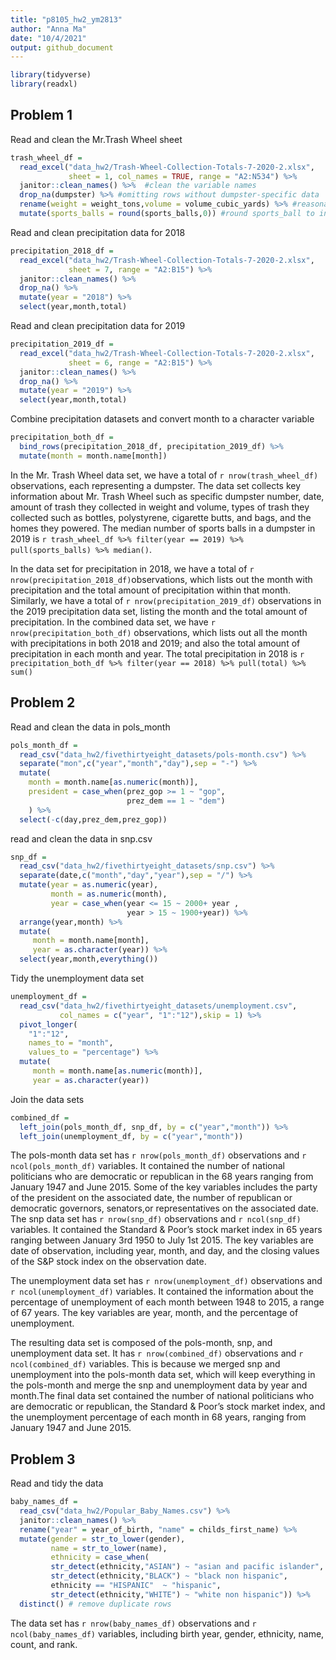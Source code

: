 ```yaml
---
title: "p8105_hw2_ym2813"
author: "Anna Ma"
date: "10/4/2021"
output: github_document
---
```


```r
library(tidyverse)
library(readxl)
```

## Problem 1

Read and clean the Mr.Trash Wheel sheet

```r
trash_wheel_df = 
  read_excel("data_hw2/Trash-Wheel-Collection-Totals-7-2020-2.xlsx", 
             sheet = 1, col_names = TRUE, range = "A2:N534") %>% 
  janitor::clean_names() %>%  #clean the variable names
  drop_na(dumpster) %>% #omitting rows without dumpster-specific data
  rename(weight = weight_tons,volume = volume_cubic_yards) %>% #reasonable variable name 
  mutate(sports_balls = round(sports_balls,0)) #round sports_ball to integer
```

Read and clean precipitation data for 2018 

```r
precipitation_2018_df = 
  read_excel("data_hw2/Trash-Wheel-Collection-Totals-7-2020-2.xlsx", 
             sheet = 7, range = "A2:B15") %>% 
  janitor::clean_names() %>% 
  drop_na() %>% 
  mutate(year = "2018") %>% 
  select(year,month,total)
```

Read and clean precipitation data for 2019

```r
precipitation_2019_df = 
  read_excel("data_hw2/Trash-Wheel-Collection-Totals-7-2020-2.xlsx", 
             sheet = 6, range = "A2:B15") %>% 
  janitor::clean_names() %>% 
  drop_na() %>% 
  mutate(year = "2019") %>% 
  select(year,month,total)
```

Combine precipitation datasets and convert month to a character variable

```r
precipitation_both_df = 
  bind_rows(precipitation_2018_df, precipitation_2019_df) %>% 
  mutate(month = month.name[month])
```

In the Mr. Trash Wheel data set, we have a total of `r nrow(trash_wheel_df)` observations, each representing a dumpster. The data set collects key information about Mr. Trash Wheel such as specific dumpster number, date, amount of trash they collected in weight and volume, types of trash they collected such as bottles, polystyrene, cigarette butts, and bags, and the homes they powered. The median number of sports balls in a dumpster in 2019 is `r trash_wheel_df %>% filter(year == 2019) %>% pull(sports_balls) %>% median()`. 

In the data set for precipitation in 2018, we have a total of `r nrow(precipitation_2018_df)`observations, which lists out the month with precipitation and the total amount of precipitation within that month. 
Similarly, we have a total of `r nrow(precipitation_2019_df)` observations in the 2019 precipitation data set, listing the month and the total amount of  precipitation. In the combined data set, we have `r nrow(precipitation_both_df)` observations, which lists out all the month with precipitations in both 2018 and 2019; and also the total amount of precipitation in each month and year. The total precipitation in 2018 is `r precipitation_both_df %>% filter(year == 2018) %>% pull(total) %>% sum()`

## Problem 2

Read and clean the data in pols_month

```r
pols_month_df = 
  read_csv("data_hw2/fivethirtyeight_datasets/pols-month.csv") %>% 
  separate("mon",c("year","month","day"),sep = "-") %>% 
  mutate(
    month = month.name[as.numeric(month)],
    president = case_when(prez_gop >= 1 ~ "gop",
                          prez_dem == 1 ~ "dem")
    ) %>% 
  select(-c(day,prez_dem,prez_gop))
```

read and clean the data in snp.csv

```r
snp_df = 
  read_csv("data_hw2/fivethirtyeight_datasets/snp.csv") %>%
  separate(date,c("month","day","year"),sep = "/") %>% 
  mutate(year = as.numeric(year),
         month = as.numeric(month),
         year = case_when(year <= 15 ~ 2000+ year ,
                          year > 15 ~ 1900+year)) %>% 
  arrange(year,month) %>% 
  mutate(
     month = month.name[month],
     year = as.character(year)) %>% 
  select(year,month,everything()) 
```

Tidy the unemployment data set

```r
unemployment_df = 
  read_csv("data_hw2/fivethirtyeight_datasets/unemployment.csv",
           col_names = c("year", "1":"12"),skip = 1) %>%
  pivot_longer(
    "1":"12",
    names_to = "month",
    values_to = "percentage") %>% 
  mutate(
     month = month.name[as.numeric(month)],
     year = as.character(year))
```

Join the data sets

```r
combined_df = 
  left_join(pols_month_df, snp_df, by = c("year","month")) %>% 
  left_join(unemployment_df, by = c("year","month"))
```

The pols-month data set has `r nrow(pols_month_df)` observations and `r ncol(pols_month_df)` variables. It contained the number of national politicians who are democratic or republican in the 68 years ranging from January 1947 and June 2015. Some of the key variables includes the party of the president on the associated date, the number of republican or democratic governors, senators,or representatives on the associated date.  
The snp data set has `r nrow(snp_df)` observations and `r ncol(snp_df)` variables. It contained the Standard & Poor's stock market index in 65 years ranging between January 3rd 1950 to July 1st 2015. The key variables are date of observation, including year, month, and day, and the closing values of the S&P stock index on the observation date. 

The unemployment data set has `r nrow(unemployment_df)` observations and `r ncol(unemployment_df)` variables. It contained the information about the percentage of unemployment of each month between 1948 to 2015, a range of 67 years. The key variables are year, month, and the percentage of unemployment. 

The resulting data set is composed of the pols-month, snp, and unemployment data set. It has `r nrow(combined_df)` observations and `r ncol(combined_df)` variables. This is because we merged snp and unemployment into the pols-month data set, which will keep everything in the pols-month and merge the snp and unemployment data by year and month.The final data set contained the number of national politicians who are democratic or republican, the Standard & Poor's stock market index, and the unemployment percentage of each month in 68 years, ranging from January 1947 and June 2015.

## Problem 3

Read and tidy the data

```r
baby_names_df = 
  read_csv("data_hw2/Popular_Baby_Names.csv") %>% 
  janitor::clean_names() %>% 
  rename("year" = year_of_birth, "name" = childs_first_name) %>%
  mutate(gender = str_to_lower(gender),
         name = str_to_lower(name),
         ethnicity = case_when(
         str_detect(ethnicity,"ASIAN") ~ "asian and pacific islander",
         str_detect(ethnicity,"BLACK") ~ "black non hispanic",
         ethnicity == "HISPANIC"  ~ "hispanic",
         str_detect(ethnicity,"WHITE") ~ "white non hispanic")) %>%
  distinct() # remove duplicate rows
```

The data set has `r nrow(baby_names_df)` observations and `r ncol(baby_names_df)` variables, including birth year, gender, ethnicity, name, count, and rank. 